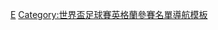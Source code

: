 {{国家队
 | name      = 2006年世界杯足球赛英格兰参赛名单
 | bg        = white
 | fg        = #CF081F
 | bordercolor = #0B0B3F
 | country   = 英格兰
 | flag      = England
 | comp link = 2006年世界杯足球赛
 | comp      = 2006年世界杯足球赛
 | p1        = [[保羅·羅賓遜 (1979年)|羅賓遜]]
 | p2        = [[加利·尼維利|-{zh-hans:加里·内维尔;zh-hk:加利·尼維利;zh-tw:加里·耐維爾;}-]]
 | p3        = [[艾殊利·高爾|-{zh-hans:阿什利·科尔;zh-hk:艾殊利·高爾;zh-tw:阿什利·科爾;}-]]
 | p4        = [[史提芬·謝拉特|-{zh-hans:杰拉德;zh-hk:謝拉特;zh-tw:杰拉德;}-]]
 | p5        = [[里奧·費迪南|-{zh-hans:里奥·费迪南德;zh-hk:里奧·費迪南;zh-tw:里奧·費迪南德;}-]]
 | p6        = [[約翰·泰利|-{zh-hans:特里;zh-hk:泰利;zh-tw:泰瑞;}-]]
 | p7        = [[大卫·贝克汉姆|-{zh-hans:贝克汉姆;zh-hk:碧咸;zh-tw:貝克漢;}-]] [[File:Captain sports.svg|12px]]
 | p8        = [[法蘭·林柏特|-{zh-hans:兰帕德;zh-hk:林柏特;zh-tw:蘭帕德;}-]]
 | p9        = [[韦恩·鲁尼|-{zh-hans:鲁尼;zh-hk:朗尼;zh-tw:魯尼;}-]]
 | p10       = [[迈克尔·欧文|-{zh-hans:欧文;zh-hk:奧雲;zh-tw:歐文;}-]]
 | p11       = [[祖·高爾|-{zh-hans:乔·科尔;zh-hk:祖·高爾;zh-tw:喬·科爾;}-]]
 | p12       = [[索尔·坎贝尔|-{zh-hans:索尔·坎贝尔;zh-hk:蘇·金寶;zh-tw:索爾·坎貝爾;}-]]
 | p13       = [[大卫·詹姆斯|-{zh-hans:詹姆斯;zh-hk:占士;zh-tw:詹姆斯;}-]]
 | p14       = [[韦恩·布里奇|-{zh-hans:布里奇;zh-hk:布歷治;zh-tw:布里奇;}-]]
 | p15       = [[占美·加歷查|-{zh-hans:卡拉格;zh-hk:加歷查;zh-tw:卡拉格;}-]]
 | p16       = [[欧文·哈格里夫斯|-{zh-hans:哈格里夫斯;zh-hk:夏格維斯;zh-tw:哈格里夫斯;}-]]
 | p17       = [[杰梅恩·耶纳斯|-{zh-hans:耶纳斯;zh-hk:贊拿斯;zh-tw:耶納斯;}-]]
 | p18       = [[迈克尔·卡里克|-{zh-hans:卡里克;zh-hk:卡域克;zh-tw:卡里克;}-]]
 | p19       = [[阿伦·列农|-{zh-hans:阿伦·列农;zh-hk:艾朗·連儂;zh-tw:阿倫·藍儂;}-]]
 | p20       = [[斯图尔特·唐宁|-{zh-hans:唐宁;zh-hk:唐寧;zh-tw:唐寧;}-]]
 | p21       = [[彼得·克劳奇|-{zh-hans:克劳奇;zh-hk:高治;zh-tw:克勞奇;}-]]
 | p22       = [[史葛·卡臣|-{zh-hans:卡森;zh-hk:卡臣;zh-tw:卡森;}-]]
 | p23       = [[西奥·沃尔科特|-{zh-hans:沃尔科特;zh-hk:禾確特;zh-tw:沃爾科特;}-]]
 | coach     = [[斯文·約蘭·艾歷臣|-{zh-hans:埃里克松;zh-hk:艾歷臣;zh-tw:埃里克松;}- ]]
}}<noinclude>
[[Category:2006年世界杯足球赛参赛名单模板|E]]
[[Category:世界盃足球賽英格蘭參賽名單導航模板]]
</noinclude>